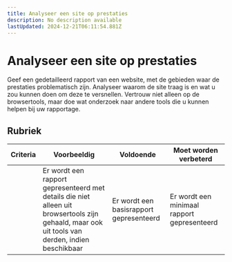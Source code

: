 ```yaml
---
title: Analyseer een site op prestaties
description: No description available
lastUpdated: 2024-12-21T06:11:54.881Z
---
```


# Analyseer een site op prestaties

Geef een gedetailleerd rapport van een website, met de gebieden waar de prestaties problematisch zijn. Analyseer waarom de site traag is en wat u zou kunnen doen om deze te versnellen. Vertrouw niet alleen op de browsertools, maar doe wat onderzoek naar andere tools die u kunnen helpen bij uw rapportage.

## Rubriek

| Criteria | Voorbeeldig                                                                                                  | Voldoende                    | Moet worden verbeterd             |
| -------- | ---------------------------------------------------------------------------------------------------------- | --------------------------- | ----------------------------- |
|          | Er wordt een rapport gepresenteerd met details die niet alleen uit browsertools zijn gehaald, maar ook uit tools van derden, indien beschikbaar | Er wordt een basisrapport gepresenteerd | Er wordt een minimaal rapport gepresenteerd |

